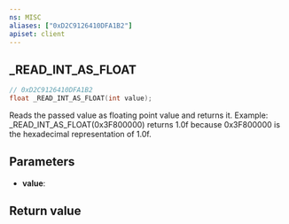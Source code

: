 ```yaml
---
ns: MISC
aliases: ["0xD2C9126410DFA1B2"]
apiset: client
---
```

## _READ_INT_AS_FLOAT

```c
// 0xD2C9126410DFA1B2
float _READ_INT_AS_FLOAT(int value);
```

Reads the passed value as floating point value and returns it.
Example: _READ_INT_AS_FLOAT(0x3F800000) returns 1.0f because 0x3F800000 is the hexadecimal representation of 1.0f.

## Parameters
* **value**:

## Return value